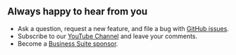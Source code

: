
## Always happy to hear from you

- Ask a question, request a new feature, and file a bug with [GitHub issues](https://github.com/volkovlabs/business-news/issues).
- Subscribe to our [YouTube Channel](https://youtube.com/@volkovlabs) and leave your comments.
- Become a [Business Suite sponsor](https://github.com/sponsors/VolkovLabs).

<Enterprise />
